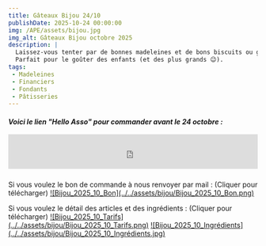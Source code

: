```yaml
---
title: Gâteaux Bijou 24/10
publishDate: 2025-10-24 00:00:00
img: /APE/assets/bijou.jpg
img_alt: Gâteaux Bijou octobre 2025
description: |
  Laissez-vous tenter par de bonnes madeleines et de bons biscuits ou gâteaux savoureux.
  Parfait pour le goûter des enfants (et des plus grands 😉).
tags:
 - Madeleines
 - Financiers
 - Fondants
 - Pâtisseries
---
```


<p>
<h5>
Voici le lien "Hello Asso" pour commander avant le 24 octobre :
<br></br>
<iframe id="haWidget" allowtransparency="true" src="https://www.helloasso.com/associations/association-des-parents-d-eleves-de-l-ecole-publique-de-sainte-anne-sur-gervonde/boutiques/ape-ste-anne-gateau-bijoux-automne-2025-1/widget-bouton" style="width: 100%; height: 70px; border: none;"></iframe>
</h5>
</p>
<p>
Si vous voulez le bon de commande à nous renvoyer par mail :
(Cliquer pour télécharger)
<a href='/APE/assets/Bijou_2025_10_Bon.pdf' target='_blank'>![Bijou_2025_10_Bon](../../assets/bijou/Bijou_2025_10_Bon.png)</a>
</p>
<p>
Si vous voulez le détail des articles et des ingrédients :
(Cliquer pour télécharger)
<a href='/APE/assets/Bijou_2025_10_Tarifs.pdf' target='_blank'>![Bijou_2025_10_Tarifs](../../assets/bijou/Bijou_2025_10_Tarifs.png)</a>
<a href='/APE/assets/Bijou_2025_10_Ingrédients.pdf' target='_blank'>![Bijou_2025_10_Ingrédients](../../assets/bijou/Bijou_2025_10_Ingrédients.jpg)</a>
</p>

